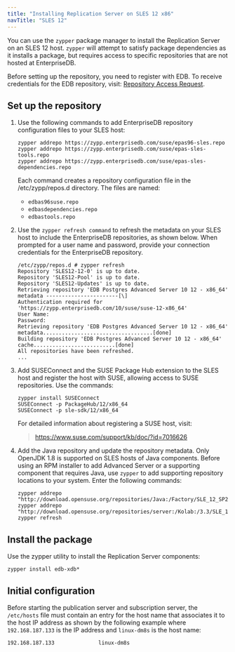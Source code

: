 ```yaml
---
title: "Installing Replication Server on SLES 12 x86"
navTitle: "SLES 12"
---
```


You can use the `zypper` package manager to install the Replication Server on an SLES 12 host. `zypper` will attempt to satisfy package dependencies as it installs a package, but requires access to specific repositories that are not hosted at EnterpriseDB.

Before setting up the repository, you need to register with EDB. To receive credentials for the EDB repository, visit: [Repository Access Request](https://www.enterprisedb.com/repository-access-request).


## Set up the repository

1. Use the following commands to add EnterpriseDB repository configuration files to your SLES host:

    ```shell
    zypper addrepo https://zypp.enterprisedb.com/suse/epas96-sles.repo
    zypper addrepo https://zypp.enterprisedb.com/suse/epas-sles-tools.repo
    zypper addrepo https://zypp.enterprisedb.com/suse/epas-sles-dependencies.repo
    ```

    Each command creates a repository configuration file in the /etc/zypp/repos.d directory. The files are named:

    - `edbas96suse.repo`
    - `edbasdependencies.repo`
    - `edbastools.repo`


2. Use the `zypper refresh command` to refresh the metadata on your SLES host to include the EnterpriseDB repositories, as shown below. When prompted for a user name and password, provide your connection credentials for the EnterpriseDB repository.

    ```shell
    /etc/zypp/repos.d # zypper refresh
    Repository 'SLES12-12-0' is up to date.
    Repository 'SLES12-Pool' is up to date.
    Repository 'SLES12-Updates' is up to date.
    Retrieving repository 'EDB Postgres Advanced Server 10 12 - x86_64' metadata -----------------------[\]
    Authentication required for 'https://zypp.enterprisedb.com/10/suse/suse-12-x86_64'
    User Name:
    Password:
    Retrieving repository 'EDB Postgres Advanced Server 10 12 - x86_64' metadata...................................[done]
    Building repository 'EDB Postgres Advanced Server 10 12 - x86_64' cache..........................[done]
    All repositories have been refreshed.
    ...
    ```

1. Add SUSEConnect and the SUSE Package Hub extension to the SLES host and register the host with SUSE, allowing access to SUSE repositories. Use the commands:

    ```shell
    zypper install SUSEConnect
    SUSEConnect -p PackageHub/12/x86_64
    SUSEConnect -p sle-sdk/12/x86_64
    ```

    For detailed information about registering a SUSE host, visit:

    > <https://www.suse.com/support/kb/doc/?id=7016626>

1. Add the Java repository and update the repository metadata. Only OpenJDK 1.8 is supported on SLES hosts of Java components. Before using an RPM installer to add Advanced Server or a supporting component that requires Java, use `zypper` to add supporting repository locations to your system. Enter the following commands:

    ```shell
    zypper addrepo "http://download.opensuse.org/repositories/Java:/Factory/SLE_12_SP2/Java:Factory.repo"
    zypper addrepo "http://download.opensuse.org/repositories/server:/Kolab:/3.3/SLE_12/server:Kolab:3.3.repo"
    zypper refresh
    ```

## Install the package

Use the zypper utility to install the Replication Server components:

```shell
zypper install edb-xdb*
```

## Initial configuration

Before starting the publication server and subscription server, the `/etc/hosts` file must contain an entry for the host name that associates it to the host IP address as shown by the following example where `192.168.187.133` is the IP address and `linux-dm8s` is the host name:

```shell
192.168.187.133              linux-dm8s
```
